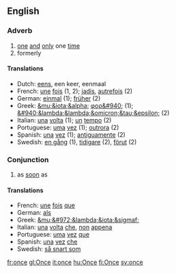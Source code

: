 ==English==
===Adverb===

#[[one]] [[and]] [[only]] one [[time]]
#formerly

====Translations====
*Dutch: [[eens]], een keer, eenmaal
*French: [[une]] [[fois]] (1, 2); [[jadis]], [[autrefois]] (2)
*German: [[einmal]] (1); [[früher]] (2)
*Greek: [[&mu;&iota;&alpha;]] [[φορ&#940;]] (1); [[&#940;&lambda;&lambda;&omicron;&tau;&epsilon;]] (2)
*Italian: [[una]] [[volta]] (1); [[un]] [[tempo]] (2)
*Portuguese: [[uma]] [[vez]] (1); [[outrora]] (2)
*Spanish: [[una]] [[vez]] (1); [[antiguamente]] (2)
*Swedish: [[en gång]] (1), [[tidigare]] (2), [[förut]] (2)

===Conjunction===

#as [[soon]] as

====Translations====

*French: [[une]] [[fois]] [[que]]
*German: [[als]]
*Greek: [[&mu;&#972;&lambda;&iota;&sigmaf;]]
*Italian: [[una]] [[volta]] [[che]], [[non]] [[appena]]
*Portuguese: [[uma]] [[vez]] [[que]]
*Spanish: [[una]] [[vez]] [[che]]
*Swedish: [[så snart som]]

[[fr:once]]
[[gl:Once]]
[[it:once]]
[[hu:Once]]
[[fi:Once]]
[[sv:once]]